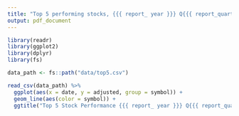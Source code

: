 ```yaml
---
title: "Top 5 performing stocks, {{{ report_ year }}} Q{{{ report_quarter }}}"
output: pdf_document
---
```


```r
library(readr)
library(ggplot2)
library(dplyr)
library(fs)

data_path <- fs::path("data/top5.csv")
```

```r
read_csv(data_path) %>%
  ggplot(aes(x = date, y = adjusted, group = symbol)) + 
  geom_line(aes(color = symbol)) + 
  ggtitle("Top 5 Stock Performance {{{ report_ year }}} Q{{{ report_quarter }}}")
```

